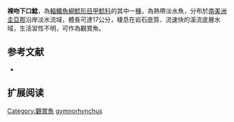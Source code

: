 {{Speciesbox
| name = 裸吻下口鯰
| image = 
| image_width = 250px
| image_caption = 
| status = NE
| status_system = IUCN3.1
| genus = Hypostomus
| species = gymnorhynchus 
| authority = [[Norman|Norman]], 1926
| synonyms = *''Plecostomus gymnorhynchus'',Norman, 1926
}}

'''裸吻下口鯰'''，為[[輻鰭魚綱|輻鰭魚綱]][[鯰形目|鯰形目]][[甲鯰科|甲鯰科]]的其中一[[種|種]]，為熱帶淡水魚，分布於[[南美洲|南美洲]][[圭亞那|圭亞那]]沿岸淡水流域，體長可達17公分，棲息在岩石底質、流速快的溪流底層水域，生活習性不明，可作為觀賞魚。

==参考文献==
*{{FishBase_species|genus=Hypostomus|species=gymnorhynchus |year=2014|month=12}}

== 扩展阅读 ==
{{refbegin}}
{{wikispecies-inline|Hypostomus gymnorhynchus |裸吻下口鯰}}
{{refend}}
{{Taxonbar|from=Q9005961}}

[[Category:觀賞魚|Category:觀賞魚]]
[[Category:下口鯰屬|gymnorhynchus]]